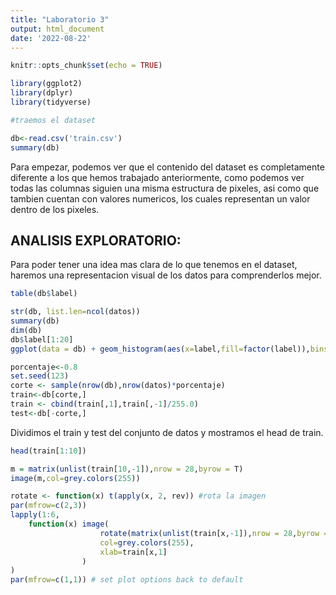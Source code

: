 ```yaml
---
title: "Laboratorio 3"
output: html_document
date: '2022-08-22'
---
```


```r
knitr::opts_chunk$set(echo = TRUE)
```


```r
library(ggplot2)
library(dplyr)
library(tidyverse)

#traemos el dataset

db<-read.csv('train.csv')
summary(db)

```

Para empezar, podemos ver que el contenido del dataset es completamente diferente a los que hemos trabajado anteriormente, como podemos ver todas las columnas siguien una misma estructura de pixeles, asi como que tambien cuentan con valores numericos, los cuales representan un valor dentro de los pixeles. 

## ANALISIS EXPLORATORIO: 

Para poder tener una idea mas clara de lo que tenemos en el dataset, haremos una representacion visual de los datos para comprenderlos mejor. 

```r
table(db$label)

str(db, list.len=ncol(datos))
summary(db)
dim(db)
db$label[1:20]
ggplot(data = db) + geom_histogram(aes(x=label,fill=factor(label)),bins=10, position = "stack",alpha = 0.5)+theme(legend.position="none")+ scale_x_continuous(breaks = seq(0, 100, 1.))


```

```r
porcentaje<-0.8
set.seed(123)
corte <- sample(nrow(db),nrow(datos)*porcentaje)
train<-db[corte,]
train <- cbind(train[,1],train[,-1]/255.0)
test<-db[-corte,]
```

Dividimos el train y test del conjunto de datos y mostramos el head de train. 


```r
head(train[1:10])
```
```r
m = matrix(unlist(train[10,-1]),nrow = 28,byrow = T)
image(m,col=grey.colors(255))
```
```r
rotate <- function(x) t(apply(x, 2, rev)) #rota la imagen
par(mfrow=c(2,3))
lapply(1:6, 
    function(x) image(
                    rotate(matrix(unlist(train[x,-1]),nrow = 28,byrow = T)),
                    col=grey.colors(255),
                    xlab=train[x,1]
                )
)
par(mfrow=c(1,1)) # set plot options back to default
```


